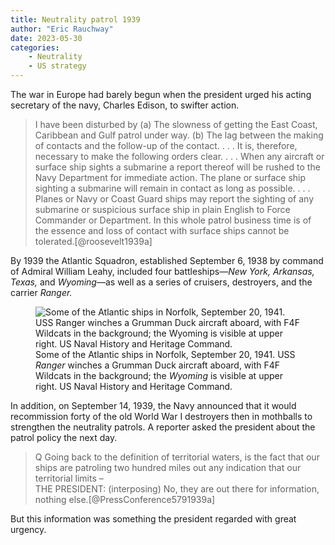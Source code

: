```yaml
---
title: Neutrality patrol 1939
author: "Eric Rauchway"
date: 2023-05-30
categories:
    - Neutrality
    - US strategy
---
```


The war in Europe had barely begun when the president urged his acting secretary of the navy, Charles Edison, to swifter action.

> I have been disturbed by (a) The slowness of getting the East Coast, Caribbean and Gulf patrol under way. (b) The lag between the making of contacts and the follow-up of the contact. . . . It is, therefore, necessary to make the following orders clear. . . . When any aircraft or surface ship sights a submarine a report thereof will be rushed to the Navy Department for immediate action. The plane or surface ship sighting a submarine will remain in contact as long as possible. . . . Planes or Navy or Coast Guard ships may report the sighting of any submarine or suspicious surface ship in plain English to Force Commander or Department. In this whole patrol business time is of the essence and loss of contact with surface ships cannot be tolerated.[@roosevelt1939a]

By 1939 the Atlantic Squadron, established September 6, 1938 by command of Admiral William Leahy, included four battleships---*New York, Arkansas, Texas,* and *Wyoming*---as well as a series of cruisers, destroyers, and the carrier *Ranger.*

![Some of the Atlantic ships in Norfolk, September 20, 1941. USS *Ranger* winches a Grumman Duck aircraft aboard, with F4F Wildcats in the background; the *Wyoming* is visible at upper right. US Naval History and Heritage Command.](80-G-391586.jpeg)

In addition, on September 14, 1939, the Navy announced that it would recommission forty of the old World War I destroyers then in mothballs to strengthen the neutrality patrols. A reporter asked the president about the patrol policy the next day.

> Q Going back to the definition of territorial waters, is the fact that our ships are patroling two hundred miles out any indication that our territorial limits --  
> THE PRESIDENT: (interposing) No, they are out there for information, nothing else.[@PressConference5791939a]

But this information was something the president regarded with great urgency.
